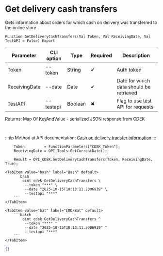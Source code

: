 ﻿---
sidebar_position: 4
description: Get delivery cash transfers and other functions to work with CDEK in the Open Integration Package, a free open-source integration library for 1C:Enterprise 8, OneScript and CLI
keywords: [1C, 1С, 1С:Enterprise, 1С:Enterprise 8.3, API, Integration, Services, Exchange, OneScript, CLI, CDEK]
---


# Get delivery cash transfers
 Gets information about orders for which cash on delivery was transferred to the online store



`Function GetDeliveryCashTransfers(Val Token, Val ReceivingDate, Val TestAPI = False) Export`

  | Parameter | CLI option | Type | Required | Description |
  |-|-|-|-|-|
  | Token | --token | String | &#x2714; | Auth token |
  | ReceivingDate | --date | Date | &#x2714; | Date for which data should be retrieved |
  | TestAPI | --testapi | Boolean | &#x2716; | Flag to use test API for requests |

  
  Returns:  Map Of KeyAndValue - serialized JSON response from CDEK

<br/>

:::tip
Method at API documentation: [Cash on delivery transfer information](https://api-docs.cdek.ru/71060213.html)
:::
<br/>


```bsl title="1C:Enterprise/OneScript code example"
    Token         = FunctionParameters["CDEK_Token"];
    ReceivingDate = OPI_Tools.GetCurrentDate();

    Result = OPI_CDEK.GetDeliveryCashTransfers(Token, ReceivingDate, True);
```
 

 <Tabs>
  
    <TabItem value="bash" label="Bash" default>
        ```bash
            oint cdek GetDeliveryCashTransfers \
             --token "***" \
             --date "2025-10-15T10:13:11.2006939" \
             --testapi "***"
        ```
    </TabItem>
  
    <TabItem value="bat" label="CMD/Bat" default>
        ```batch
            oint cdek GetDeliveryCashTransfers ^
             --token "***" ^
             --date "2025-10-15T10:13:11.2006939" ^
             --testapi "***"
        ```
    </TabItem>
</Tabs>


```json title="Result"
{}
```
